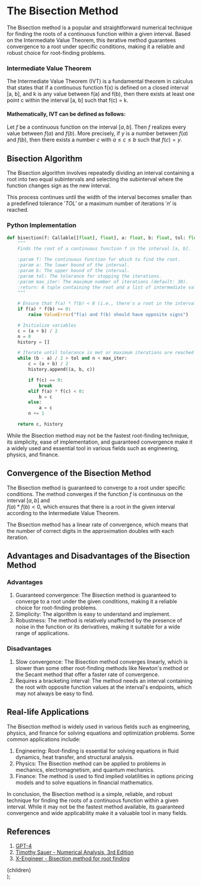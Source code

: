 
# The Bisection Method

The Bisection method is a popular and straightforward numerical technique for finding the roots of
a continuous function within a given interval.
Based on the Intermediate Value Theorem, this iterative method guarantees convergence to a root
under specific conditions, making it a reliable and robust choice for root-finding problems.

### Intermediate Value Theorem

The Intermediate Value Theorem (IVT) is a fundamental theorem in calculus that states that if a continuous function f(x) is defined on a closed interval [a, b], and k is any value between f(a) and f(b), then there exists at least one point c within the interval [a, b] such that f(c) = k.

#### Mathematically, IVT can be defined as follows:

Let $f$ be a continuous function on the interval $[a, b]$. Then $f$ realizes every value between $f(a)$ and $f(b)$.
More precisely, if $y$ is a number between $f(a)$ and $f(b)$, then there exists a number $c$ with $a ≤ c ≤ b$ such that
$f(c) = y$.

## Bisection Algorithm

The Bisection algorithm involves repeatedly dividing an interval containing a root into two equal subintervals
and selecting the subinterval where the function changes sign as the new interval.

This process continues until the width of the interval becomes smaller than a predefined tolerance $'TOL'$ or a maximum number of iterations $'n'$ is reached.

### Python Implementation

```py
def bisection(f: Callable[[float], float], a: float, b: float, tol: float, max_iter: int = 30) -> Tuple[float, List[Tuple[float, float, float]]]:
    """
    Finds the root of a continuous function f in the interval [a, b].

    :param f: The continuous function for which to find the root.
    :param a: The lower bound of the interval.
    :param b: The upper bound of the interval.
    :param tol: The tolerance for stopping the iterations.
    :param max_iter: The maximum number of iterations (default: 30).
    :return: A tuple containing the root and a list of intermediate values (a, b, c).
    """

    # Ensure that f(a) * f(b) < 0 (i.e., there's a root in the interval)
    if f(a) * f(b) >= 0:
        raise ValueError("f(a) and f(b) should have opposite signs")

    # Initialize variables
    c = (a + b) / 2
    n = 0
    history = []

    # Iterate until tolerance is met or maximum iterations are reached
    while (b - a) / 2 > tol and n < max_iter:
        c = (a + b) / 2
        history.append((a, b, c))

        if f(c) == 0:
            break
        elif f(a) * f(c) < 0:
            b = c
        else:
            a = c
        n += 1

    return c, history
```

While the Bisection method may not be the fastest root-finding technique, its simplicity, ease of
implementation, and guaranteed convergence make it a widely used and essential tool in
various fields such as engineering, physics, and finance.

## Convergence of the Bisection Method

The Bisection method is guaranteed to converge to a root under specific conditions. The method converges if the function $f$ is continuous on the interval $[a, b]$ and <br />
$f(a) * f(b) < 0$, which ensures that there is a root in the given interval according to the Intermediate Value Theorem.

The Bisection method has a linear rate of convergence, which means that the number of correct digits in the approximation doubles with each iteration.

## Advantages and Disadvantages of the Bisection Method

### Advantages

1. Guaranteed convergence: The Bisection method is guaranteed to converge to a root under the given conditions, making it a reliable choice for root-finding problems.
2. Simplicity: The algorithm is easy to understand and implement.
3. Robustness: The method is relatively unaffected by the presence of noise in the function or its derivatives, making it suitable for a wide range of applications.

### Disadvantages

1. Slow convergence: The Bisection method converges linearly, which is slower than some other root-finding methods like Newton's method or the Secant method that offer a faster rate of convergence.
2. Requires a bracketing interval: The method needs an interval containing the root with opposite function values at the interval's endpoints, which may not always be easy to find.

## Real-life Applications

The Bisection method is widely used in various fields such as engineering, physics, and finance for solving equations and optimization problems. Some common applications include:

1. Engineering: Root-finding is essential for solving equations in fluid dynamics, heat transfer, and structural analysis.
2. Physics: The Bisection method can be applied to problems in mechanics, electromagnetism, and quantum mechanics.
3. Finance: The method is used to find implied volatilities in options pricing models and to solve equations in financial mathematics.

In conclusion, the Bisection method is a simple, reliable, and robust technique for finding the roots of a continuous function within a given interval. While it may not be the fastest method available, its guaranteed convergence and wide applicability make it a valuable tool in many fields.

## References

1. [GPT-4](https://openai.com/blog/chatgpt)
2. [Timothy Sauer - Numerical Analysis, 3rd Edition](https://www.pearson.com/en-us/subject-catalog/p/numerical-analysis/P200000006340?view=educator)
3. [X-Engineer - Bisection method for root finding](https://x-engineer.org/bisection-method/)

  <Layout>
    <Seo templateTitle='Bisection' />
    <main>
      <section className=''>
        <div className='layout'>
          <Breadcrumbs />
          <div className='w-c min-h-c prose lg:prose-lg'>{children}</div>
        </div>
      </section>
    </main>
  </Layout>
);
